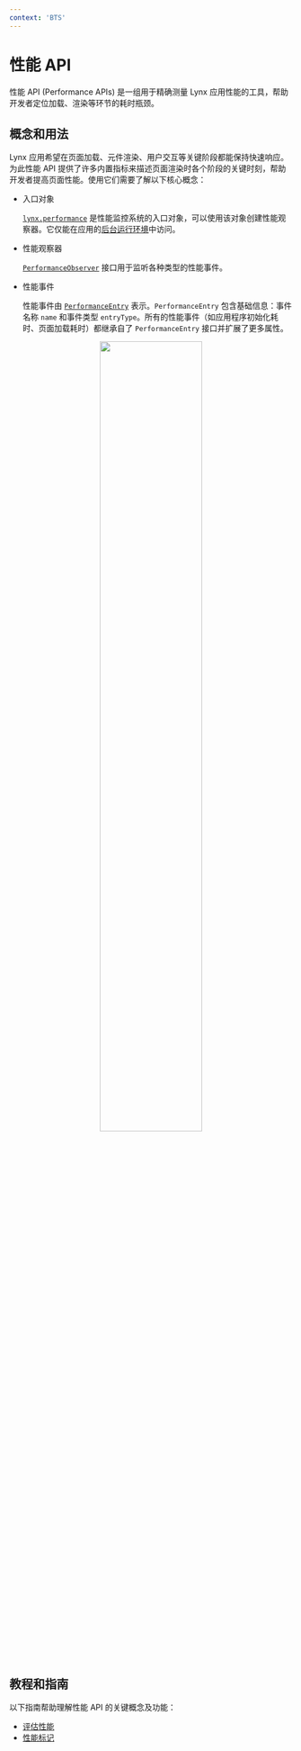 ```yaml
---
context: 'BTS'
---
```


# 性能 API

性能 API (Performance APIs) 是一组用于精确测量 Lynx 应用性能的工具，帮助开发者定位加载、渲染等环节的耗时瓶颈。

## 概念和用法

Lynx 应用希望在页面加载、元件渲染、用户交互等关键阶段都能保持快速响应。为此性能 API 提供了许多内置指标来描述页面渲染时各个阶段的关键时刻，帮助开发者提高页面性能。使用它们需要了解以下核心概念：

- 入口对象

  [`lynx.performance`](api/lynx-api/lynx/lynx-performance) 是性能监控系统的入口对象，可以使用该对象创建性能观察器。它仅能在应用的[后台运行环境](guide/spec#background-thread-runtime)中访问。

- 性能观察器

  [`PerformanceObserver`](api/lynx-api/performance-api/performance-observer) 接口用于监听各种类型的性能事件。

- 性能事件

  性能事件由 [`PerformanceEntry`](api/lynx-api/performance-api/performance-entry) 表示。`PerformanceEntry` 包含基础信息：事件名称 `name` 和事件类型 `entryType`。所有的性能事件（如应用程序初始化耗时、页面加载耗时）都继承自了 `PerformanceEntry` 接口并扩展了更多属性。

<center>
  <img width="60%" src="/assets/doc/performance-api.png" />
</center>

## 教程和指南

以下指南帮助理解性能 API 的关键概念及功能：

- [评估性能](guide/performance/evaluating-performance)
- [性能标记](guide/performance/timing-flag)
